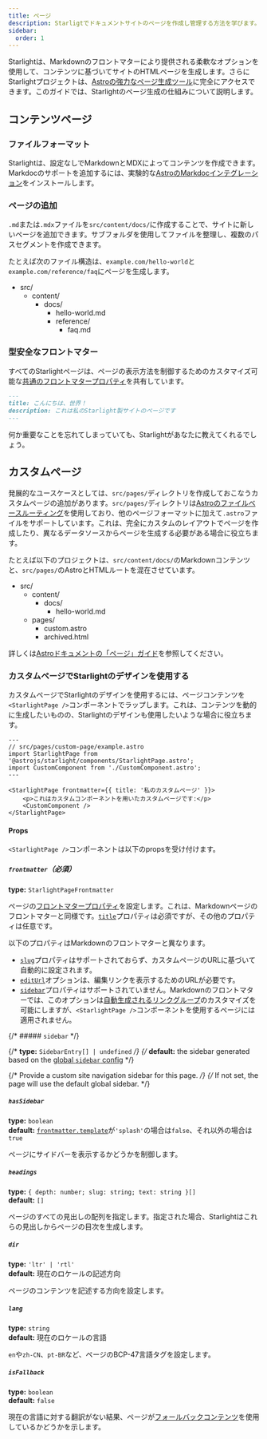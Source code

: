 ```yaml
---
title: ページ
description: Starligtでドキュメントサイトのページを作成し管理する方法を学びます。
sidebar:
  order: 1
---
```


Starlightは、Markdownのフロントマターにより提供される柔軟なオプションを使用して、コンテンツに基づいてサイトのHTMLページを生成します。さらにStarlightプロジェクトは、[Astroの強力なページ生成ツール](https://docs.astro.build/ja/basics/astro-pages/)に完全にアクセスできます。このガイドでは、Starlightのページ生成の仕組みについて説明します。

## コンテンツページ

### ファイルフォーマット

Starlightは、設定なしでMarkdownとMDXによってコンテンツを作成できます。Markdocのサポートを追加するには、実験的な[AstroのMarkdocインテグレーション](https://docs.astro.build/ja/guides/integrations-guide/markdoc/)をインストールします。

### ページの追加

`.md`または`.mdx`ファイルを`src/content/docs/`に作成することで、サイトに新しいページを追加できます。サブフォルダを使用してファイルを整理し、複数のパスセグメントを作成できます。

たとえば次のファイル構造は、`example.com/hello-world`と`example.com/reference/faq`にページを生成します。


<FileTree>

- src/
  - content/
    - docs/
      - hello-world.md
      - reference/
        - faq.md

</FileTree>

### 型安全なフロントマター

すべてのStarlightページは、ページの表示方法を制御するためのカスタマイズ可能な[共通のフロントマタープロパティ](/ja/reference/frontmatter/)を共有しています。

```md
---
title: こんにちは、世界！
description: これは私のStarlight製サイトのページです
---
```

何か重要なことを忘れてしまっていても、Starlightがあなたに教えてくれるでしょう。

## カスタムページ

発展的なユースケースとしては、`src/pages/`ディレクトリを作成しておこなうカスタムページの追加があります。`src/pages/`ディレクトリは[Astroのファイルベースルーティング](https://docs.astro.build/ja/basics/astro-pages/#ファイルベースルーティング)を使用しており、他のページフォーマットに加えて`.astro`ファイルをサポートしています。これは、完全にカスタムのレイアウトでページを作成したり、異なるデータソースからページを生成する必要がある場合に役立ちます。

たとえば以下のプロジェクトは、`src/content/docs/`のMarkdownコンテンツと、`src/pages/`のAstroとHTMLルートを混在させています。

<FileTree>

- src/
  - content/
    - docs/
      - hello-world.md
  - pages/
    - custom.astro
    - archived.html

</FileTree>

詳しくは[Astroドキュメントの「ページ」ガイド](https://docs.astro.build/ja/basics/astro-pages/)を参照してください。

### カスタムページでStarlightのデザインを使用する

カスタムページでStarlightのデザインを使用するには、ページコンテンツを`<StarlightPage />`コンポーネントでラップします。これは、コンテンツを動的に生成したいものの、Starlightのデザインも使用したいような場合に役立ちます。

```astro
---
// src/pages/custom-page/example.astro
import StarlightPage from '@astrojs/starlight/components/StarlightPage.astro';
import CustomComponent from './CustomComponent.astro';
---

<StarlightPage frontmatter={{ title: '私のカスタムページ' }}>
	<p>これはカスタムコンポーネントを用いたカスタムページです:</p>
	<CustomComponent />
</StarlightPage>
```

#### Props

`<StarlightPage />`コンポーネントは以下のpropsを受け付けます。

##### `frontmatter`（必須）

**type:** `StarlightPageFrontmatter`

ページの[フロントマタープロパティ](/ja/reference/frontmatter/)を設定します。これは、Markdownページのフロントマターと同様です。[`title`](/ja/reference/frontmatter/#title必須)プロパティは必須ですが、その他のプロパティは任意です。

以下のプロパティはMarkdownのフロントマターと異なります。

- [`slug`](/ja/reference/frontmatter/#slug)プロパティはサポートされておらず、カスタムページのURLに基づいて自動的に設定されます。
- [`editUrl`](/ja/reference/frontmatter/#editurl)オプションは、編集リンクを表示するためのURLが必要です。
- [`sidebar`](/ja/reference/frontmatter/#sidebar)プロパティはサポートされていません。Markdownのフロントマターでは、このオプションは[自動生成されるリンクグループ](/ja/reference/configuration/#sidebar)のカスタマイズを可能にしますが、`<StarlightPage />`コンポーネントを使用するページには適用されません。

{/* ##### `sidebar` */}

{/* **type:** `SidebarEntry[] | undefined` */}
{/* **default:** the sidebar generated based on the [global `sidebar` config](/reference/configuration/#sidebar) */}

{/* Provide a custom site navigation sidebar for this page. */}
{/* If not set, the page will use the default global sidebar. */}

##### `hasSidebar`

**type:** `boolean`  
**default:** [`frontmatter.template`](/ja/reference/frontmatter/#template)が`'splash'`の場合は`false`、それ以外の場合は`true`

ページにサイドバーを表示するかどうかを制御します。

##### `headings`

**type:** `{ depth: number; slug: string; text: string }[]`  
**default:** `[]`

ページのすべての見出しの配列を指定します。指定された場合、Starlightはこれらの見出しからページの目次を生成します。

##### `dir`

**type:** `'ltr' | 'rtl'`  
**default:** 現在のロケールの記述方向

ページのコンテンツを記述する方向を設定します。

##### `lang`

**type:** `string`  
**default:** 現在のロケールの言語

`en`や`zh-CN`、`pt-BR`など、ページのBCP-47言語タグを設定します。

##### `isFallback`

**type:** `boolean`  
**default:** `false`

現在の言語に対する翻訳がない結果、ページが[フォールバックコンテンツ](/ja/guides/i18n/#フォールバックコンテンツ)を使用しているかどうかを示します。
